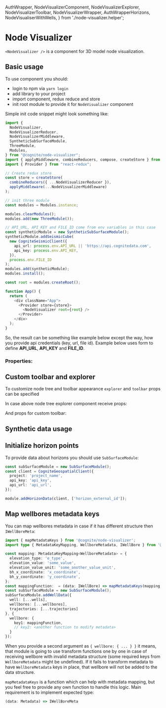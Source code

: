   AuthWrapper,
  NodeVisualizerComponent,
  NodeVisualizerExplorer,
  NodeVisualizerToolbar,
  NodeVisualizerWrapper,
  AuthWrapperHorizons,
  NodeVisualiserWithWells,
} from './node-visualizer.helper';

<Meta title="Node-visualizer/Use-cases" />

# Node Visualizer

`<NodeVisualizer />` is a component for 3D model node visualization.

## Basic usage

To use component you should:
- login to npm via `yarn login`
- add library to your project
- import component, redux reduce and store
- init root module to provide it for `NodeVisualizer` component

Simple init code snippet might look something like:

```typescript tsx
import {
  NodeVisualizer,
  NodeVisualizerReducer,
  NodeVisualizerMiddleware,
  SyntheticSubSurfaceModule,
  ThreeModule,
  Modules,
} from "@cognite/node-visualizer";
import { applyMiddleware, combineReducers, compose, createStore } from "redux";
import { Provider } from "react-redux";

// Create redux store
const store = createStore(
  combineReducers({ ...NodeVisualizerReducer }),
  applyMiddleware(...NodeVisualizerMiddleware)
);

// init three module
const modules = Modules.instance;

modules.clearModules();
modules.add(new ThreeModule());

// API_URL, API_KEY and FILE_ID come from env variables in this case
const syntheticModule = new SyntheticSubSurfaceModule();
syntheticModule.addSeismicCube(
  new CogniteSeismicClient({
    api_url: process.env.API_URL || 'https://api.cognitedata.com',
    api_key: process.env.API_KEY,
  }),
  process.env.FILE_ID
);
modules.add(syntheticModule);
modules.install();

const root = modules.createRoot();

function App() {
  return (
    <div className="App">
      <Provider store={store}>
        <NodeVisualizer root={root} />
      </Provider>
    </div>
  );
}
```

So, the result can be something like example below except the way, how you provide api credentials (key, url, file id).
Example below uses form to define **API_URL**, **API_KEY** and **FILE_ID**.

<Story name="Basic">
  <AuthWrapper />
</Story>

### Properties:
<ArgsTable of={NodeVisualizerComponent} />

## Custom toolbar and explorer

To customize node tree and toolbar appearance `explorer` and `toolbar` props can be specified

<Story name="Custom explorer and toolbar">
  <AuthWrapper explorer={Explorer} toolbar={Toolbar} />
</Story>

In case above node tree explorer component receive props:
<ArgsTable of={NodeVisualizerExplorer} />

And props for custom toolbar:
<ArgsTable of={NodeVisualizerToolbar} />

## Synthetic data usage

<Story name="Synthetic data usage">
  <NodeVisualizerWrapper />
</Story>

## Initialize horizon points

<Story name="Horizons">
  <AuthWrapperHorizons />
</Story>

To provide data about horizons you should use `SubSurfaceModule`:
```typescript
const subSurfaceModule = new SubSurfaceModule();
const client = CogniteGeospatialClient({
  project: 'project_name',
  api_key: 'api_key',
  api_url: 'api_url',
});

module.addHorizonData(client, ['horizon_external_id']);
```

## Map wellbores metadata keys

<Story name="Map wellbores metadata">
  <NodeVisualiserWithWells />
</Story>

You can map wellbores metadata in case if it has different structure then `IWellBoreMeta`:
```typescript
import { mapMetadataKeys } from '@cognite/node-visualizer';
import type { MetadataKeyMapping, WellboreMetadata, IWellBore } from '@cognite/node-visualizer';

const mapping: MetadataKeyMapping<WellboreMetadata> = {
  elevation_type: 'e_type',
  elevation_value: 'some_value',
  elevation_value_unit: 'some_another_value_unit',
  bh_x_coordinate: 'x_coordinate',
  bh_y_coordinate: 'y_coordinate',
};
const mappingFunction:  = (data: IWellBore) => mapMetadataKeys(mapping, data);
const subSurfaceModule = new SubSurfaceModule();
subSurfaceModule.addWellData({
  well: [...wells],
  wellbores: [...wellbores],
  trajectories: [...trajectories]
}, {
  wellbore: {
    key1: mappingFunction,
    // key2: <another function to modify metadata>
  }
});
```
When you provide a second argument as `{ wellbore: { ... } }` it means,
that module is going to use transform functions one by one in case of receiving wellbore with invalid
metadata structure (some required keys from `WellboreMetadata` might be undefined). If it fails to
transform metadata to have `WellboreMetadata` keys in place, that wellbore will not be added to the data structure.

`mapMetadataKeys` is a function which can help with metadata mapping, but you feel free to
provide any own function to handle this logic. Main requirement is to implement expected type:

```typescript
(data: Metadata) => IWellBoreMeta
```


